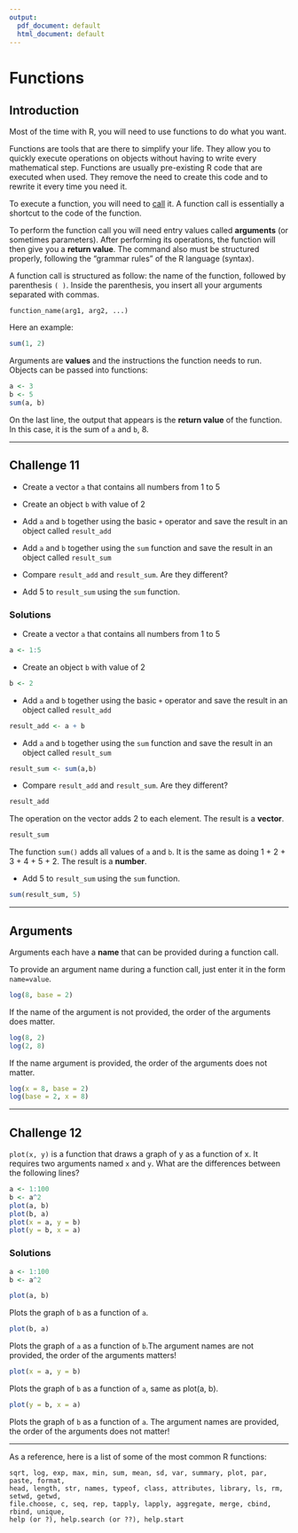 ```yaml
---
output:
  pdf_document: default
  html_document: default
---
```

# Functions

## Introduction

Most of the time with R, you will need to use functions to do what you
want.

Functions are tools that are there to simplify your life. They allow you
to quickly execute operations on objects without having to write every
mathematical step. Functions are usually pre-existing R code that are
executed when used. They remove the need to create this code and to
rewrite it every time you need it.

To execute a function, you will need to [call]{.ul} it. A function call
is essentially a shortcut to the code of the function.

To perform the function call you will need entry values called
**arguments** (or sometimes parameters). After performing its
operations, the function will then give you a **return value**. The
command also must be structured properly, following the "grammar
rules" of the R language (syntax).

A function call is structured as follow: the name of the function,
followed by parenthesis `( )`. Inside the parenthesis, you insert all
your arguments separated with commas.

`function_name(arg1, arg2, ...)`

Here an example:

```r
sum(1, 2)
```

Arguments are **values** and the instructions the function needs to run.
Objects can be passed into functions:

```r
a <- 3
b <- 5
sum(a, b)
```

On the last line, the output that appears is the **return value** of the
function. In this case, it is the sum of `a` and `b`, 8.\

------------------------------------------------------------------------

## Challenge 11

- Create a vector `a` that contains all numbers from 1 to 5

- Create an object `b` with value of 2

- Add `a` and `b` together using the basic `+` operator and save the
result in an object called `result_add`

- Add `a` and `b` together using the `sum` function and save the result in an object called `result_sum`

- Compare `result_add` and `result_sum`. Are they different?

- Add 5 to `result_sum` using the `sum` function.

### Solutions {-}

- Create a vector `a` that contains all numbers from 1 to 5

```r
a <- 1:5
```

- Create an object `b` with value of 2

```r
b <- 2
```

- Add `a` and `b` together using the basic `+` operator and save the
result in an object called `result_add`

```r
result_add <- a + b
```

- Add `a` and `b` together using the `sum` function and save the result in an object called `result_sum`

```r
result_sum <- sum(a,b)
```

- Compare `result_add` and `result_sum`. Are they different?

```r
result_add
```

The operation on the vector adds 2 to each element. The result is a
**vector**.

```r
result_sum
```

The function `sum()` adds all values of `a` and `b`. It is the same as
doing 1 + 2 + 3 + 4 + 5 + 2. The result is a **number**.

- Add 5 to `result_sum` using the `sum` function.

```r
sum(result_sum, 5)
```

------------------------------------------------------------------------

## Arguments

Arguments each have a **name** that can be provided during a function
call.\

To provide an argument name during a function call, just enter it in the
form `name=value`.

```r
log(8, base = 2)
```

If the name of the argument is not provided, the order of the arguments does
matter.\

```r
log(8, 2)
log(2, 8)
```

If the name argument is provided, the order of the arguments does not
matter.\

```r
log(x = 8, base = 2)
log(base = 2, x = 8)
```

------------------------------------------------------------------------

## Challenge 12

`plot(x, y)` is a function that draws a graph of y as a function of x.
It requires two arguments named `x` and `y`. What are the differences
between the following lines?

```r
a <- 1:100
b <- a^2
plot(a, b)
plot(b, a)
plot(x = a, y = b)
plot(y = b, x = a)
```

### Solutions {-}

```r
a <- 1:100
b <- a^2
```

```r
plot(a, b)
```

Plots the graph of `b` as a function of `a`.

```r
plot(b, a)
```

Plots the graph of `a` as a function of `b`.The argument names are not
provided, the order of the arguments matters!

```r
plot(x = a, y = b)
```

Plots the graph of `b` as a function of `a`, same as plot(a, b).

```r
plot(y = b, x = a)
```

Plots the graph of `b` as a function of `a`. The argument names are
provided, the order of the arguments does not matter!

------------------------------------------------------------------------

As a reference, here is a list of some of the most common R functions:

    sqrt, log, exp, max, min, sum, mean, sd, var, summary, plot, par, paste, format,
    head, length, str, names, typeof, class, attributes, library, ls, rm, setwd, getwd, 
    file.choose, c, seq, rep, tapply, lapply, aggregate, merge, cbind, rbind, unique,
    help (or ?), help.search (or ??), help.start
